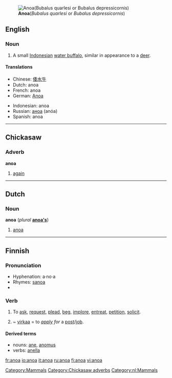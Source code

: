 {{wikipedia}}
[[Image:Anoa 3.jpg|right|thumb|'''Anoa'''(''Bubalus quarlesi'' or ''Bubalus depressicornis'')]]
==English==

===Noun===
{{en-noun}}

# A small [[Indonesian]] [[water buffalo]], similar in appearance to a [[deer]].

====Translations====
{{top}}
*Chinese: [[倭水牛]]
*Dutch: anoa
*French: anoa
*German: [[Anoa]]
{{mid}}
*Indonesian: anoa
*Russian: [[аноа]] (anóa) {{m}}
*Spanish: anoa {{m}}
{{bottom}}

[[Category:Mammals]]

----

==Chickasaw==

===Adverb===
'''anoa'''

# [[again]]

[[Category:Chickasaw adverbs]]

----

==Dutch==

===Noun===
'''anoa''' (''plural'' '''[[anoa's]]''')

# [[#English|anoa]]

[[Category:nl:Mammals]]

----

==Finnish==
{{Finnish index|an}}

===Pronunciation===
*Hyphenation: a·no·a
*Rhymes: [[sanoa]]
*{{IPA|lang=fi|['ɑnoɑ(ʔ)]}}

===Verb===
{{fi-verb|ano|type=punoa}}

# {{transitive}} To [[ask]], [[request]], [[plead]], [[beg]], [[implore]], [[entreat]], [[petition]], [[solicit]].
# {{transitive}} ~ [[virka]]a = to ''[[apply]] for'' a [[post]]/[[job]].

====Derived terms====
*nouns: [[ane#Finnish|ane]], [[anomus]]
*verbs: [[anella]]

[[fr:anoa]]
[[io:anoa]]
[[it:anoa]]
[[ru:anoa]]
[[fi:anoa]]
[[vi:anoa]]